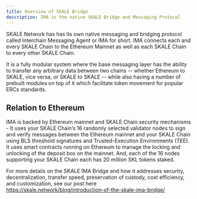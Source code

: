 ```yaml
---
title: Overview of SKALE Bridge
description: IMA is the native SKALE Bridge and Messaging Protocol
---
```


SKALE Network has has its own native messaging and bridging protocol called
Interchain Messaging Agent or IMA for short. IMA connects each and every SKALE
Chain to the Ethereum Mainnet as well as each SKALE Chain to every other SKALE Chain.

It is a fully modular system where the base messaging layer has the ability to transfer
any arbitrary data between two chains -- whether Ethereum to SKALE, vice versa, or SKALE to SKALE --
while also having a number of prebuilt modules on top of it which facilitate token movement for
popular ERCs standards.

## Relation to Ethereum

IMA is backed by Ethereum mainnet and SKALE Chain security mechanisms - It uses your SKALE Chain’s 16 randomly selected validator nodes to sign and verify messages between the Ethereum mainnet and your SKALE Chain using BLS threshold signatures and Trusted-Execution Environments (TEE). It uses smart contracts running on Ethereum to manage the locking and unlocking of the deposit box on the mainnet. And, each of the 16 nodes supporting your SKALE Chain each has 20 million SKL tokens staked.

For more details on the SKALE IMA Bridge and how it addresses security, decentralization, transfer speed, preservation of custody, cost efficiency, and customization, see our post here https://skale.network/blog/introduction-of-the-skale-ima-bridge/

